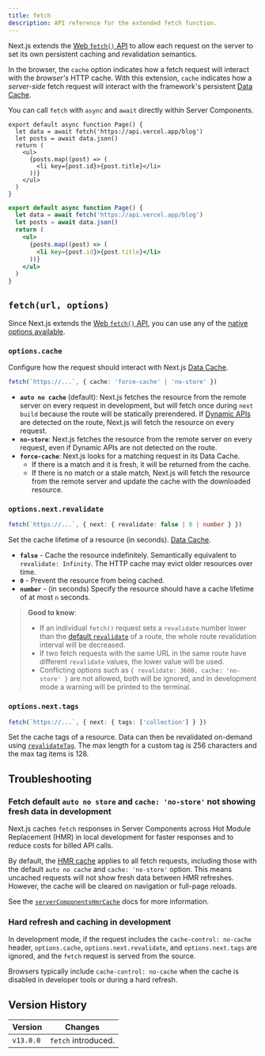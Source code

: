 ```yaml
---
title: fetch
description: API reference for the extended fetch function.
---
```


Next.js extends the [Web `fetch()` API](https://developer.mozilla.org/docs/Web/API/Fetch_API) to allow each request on the server to set its own persistent caching and revalidation semantics.

In the browser, the `cache` option indicates how a fetch request will interact with the _browser's_ HTTP cache. With this extension, `cache` indicates how a _server-side_ fetch request will interact with the framework's persistent [Data Cache](/docs/app/guides/caching#data-cache).

You can call `fetch` with `async` and `await` directly within Server Components.

```tsx filename="app/page.tsx" switcher
export default async function Page() {
  let data = await fetch('https://api.vercel.app/blog')
  let posts = await data.json()
  return (
    <ul>
      {posts.map((post) => (
        <li key={post.id}>{post.title}</li>
      ))}
    </ul>
  )
}
```

```jsx filename="app/page.js" switcher
export default async function Page() {
  let data = await fetch('https://api.vercel.app/blog')
  let posts = await data.json()
  return (
    <ul>
      {posts.map((post) => (
        <li key={post.id}>{post.title}</li>
      ))}
    </ul>
  )
}
```

## `fetch(url, options)`

Since Next.js extends the [Web `fetch()` API](https://developer.mozilla.org/docs/Web/API/Fetch_API), you can use any of the [native options available](https://developer.mozilla.org/docs/Web/API/fetch#parameters).

### `options.cache`

Configure how the request should interact with Next.js [Data Cache](/docs/app/guides/caching#data-cache).

```ts
fetch(`https://...`, { cache: 'force-cache' | 'no-store' })
```

- **`auto no cache`** (default): Next.js fetches the resource from the remote server on every request in development, but will fetch once during `next build` because the route will be statically prerendered. If [Dynamic APIs](/docs/app/getting-started/partial-prerendering#dynamic-rendering) are detected on the route, Next.js will fetch the resource on every request.
- **`no-store`**: Next.js fetches the resource from the remote server on every request, even if Dynamic APIs are not detected on the route.
- **`force-cache`**: Next.js looks for a matching request in its Data Cache.
  - If there is a match and it is fresh, it will be returned from the cache.
  - If there is no match or a stale match, Next.js will fetch the resource from the remote server and update the cache with the downloaded resource.

### `options.next.revalidate`

```ts
fetch(`https://...`, { next: { revalidate: false | 0 | number } })
```

Set the cache lifetime of a resource (in seconds). [Data Cache](/docs/app/guides/caching#data-cache).

- **`false`** - Cache the resource indefinitely. Semantically equivalent to `revalidate: Infinity`. The HTTP cache may evict older resources over time.
- **`0`** - Prevent the resource from being cached.
- **`number`** - (in seconds) Specify the resource should have a cache lifetime of at most `n` seconds.

> **Good to know**:
>
> - If an individual `fetch()` request sets a `revalidate` number lower than the [default `revalidate`](/docs/app/api-reference/file-conventions/route-segment-config#revalidate) of a route, the whole route revalidation interval will be decreased.
> - If two fetch requests with the same URL in the same route have different `revalidate` values, the lower value will be used.
> - Conflicting options such as `{ revalidate: 3600, cache: 'no-store' }` are not allowed, both will be ignored, and in development mode a warning will be printed to the terminal.

### `options.next.tags`

```ts
fetch(`https://...`, { next: { tags: ['collection'] } })
```

Set the cache tags of a resource. Data can then be revalidated on-demand using [`revalidateTag`](https://nextjs.org/docs/app/api-reference/functions/revalidateTag). The max length for a custom tag is 256 characters and the max tag items is 128.

## Troubleshooting

### Fetch default `auto no store` and `cache: 'no-store'` not showing fresh data in development

Next.js caches `fetch` responses in Server Components across Hot Module Replacement (HMR) in local development for faster responses and to reduce costs for billed API calls.

By default, the [HMR cache](/docs/app/api-reference/config/next-config-js/serverComponentsHmrCache) applies to all fetch requests, including those with the default `auto no cache` and `cache: 'no-store'` option. This means uncached requests will not show fresh data between HMR refreshes. However, the cache will be cleared on navigation or full-page reloads.

See the [`serverComponentsHmrCache`](/docs/app/api-reference/config/next-config-js/serverComponentsHmrCache) docs for more information.

### Hard refresh and caching in development

In development mode, if the request includes the `cache-control: no-cache` header, `options.cache`, `options.next.revalidate`, and `options.next.tags` are ignored, and the `fetch` request is served from the source.

Browsers typically include `cache-control: no-cache` when the cache is disabled in developer tools or during a hard refresh.

## Version History

| Version   | Changes             |
| --------- | ------------------- |
| `v13.0.0` | `fetch` introduced. |
